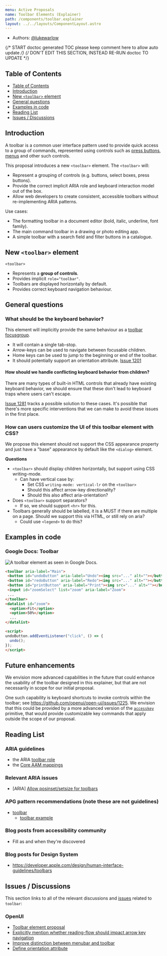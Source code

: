 ```yaml
---
menu: Active Proposals
name: Toolbar Elements (Explainer)
path: /components/toolbar.explainer
layout: ../../layouts/ComponentLayout.astro
---
```


- Authors: [@lukewarlow](https://github.com/lukewarlow)

{/* START doctoc generated TOC please keep comment here to allow auto update */}
{/* DON'T EDIT THIS SECTION, INSTEAD RE-RUN doctoc TO UPDATE */}

## Table of Contents

- [Table of Contents](#table-of-contents)
- [Introduction](#introduction)
- [New `<toolbar>` element](#new-toolbar-element)
- [General questions](#general-questions)
- [Examples in code](#examples-in-code)
- [Reading List](#reading-list)
- [Issues / Discussions](#issues--discussions)

## Introduction

A toolbar is a common user interface pattern used to provide quick access to a group of commands, represented using controls such as [press buttons](/components/press-button.explainer), [menus](/components/menu.explainer) and other such controls.

This proposal introduces a new `<toolbar>` element. The `<toolbar>` will:
- Represent a grouping of controls (e.g. buttons, select boxes, press buttons).
- Provide the correct implicit ARIA role and keyboard interaction model out of the box.
- Allow web developers to create consistent, accessible toolbars without re-implementing ARIA patterns.

Use cases:
- The formatting toolbar in a document editor (bold, italic, underline, font family).
- The main command toolbar in a drawing or photo editing app.
- A simple toolbar with a search field and filter buttons in a catalogue.

## New `<toolbar>` element

`<toolbar>`

- Represents a **group of controls**.
- Provides implicit `role="toolbar"`.
- Toolbars are displayed horizontally by default.
- Provides correct keyboard navigation behaviour.

## General questions

### What should be the keyboard behavior?

This element will implicitly provide the same behaviour as a [toolbar focusgroup](/components/scoped-focusgroup.explainer#supported-behaviors).

- It will contain a single tab-stop.
- Arrow-keys can be used to navigate between focusable children.
- Home keys can be used to jump to the beginning or end of the toolbar.
- It should potentially support an orientation attribute. [Issue 1201](https://github.com/openui/open-ui/issues/1201)

#### How should we handle conflicting keyboard behavior from children?

There are many types of built-in HTML controls that already have existing keyboard behavior,
we should ensure that these don't lead to keyboard traps where users can't escape.

[Issue 1281](https://github.com/openui/open-ui/issues/1281) tracks a possible solution to these cases. It's possible
that there's more specific interventions that we can make to avoid these issues in the first place.

### How can users customize the UI of this toolbar element with CSS?

We propose this element should not support the CSS appearance property and just have a "base" appearance by default like the `<dialog>` element.

**Questions**

* `<toolbar>` should display children horizontally, but support using CSS writing-mode.
    * Can have vertical case by:
        * Set CSS `writing-mode: vertical-lr` on the `<toolbar>`
        * Should this affect arrow-key directionality?
        * Should this also affect aria-orientation?
* Does `<toolbar>` support separators?
    * If so, we should support `<hr>` for this.
* Toolbars generally should be labelled, it is a MUST if there are multiple on a page. Should we support this via HTML,
  or still rely on aria?
    * Could use `<legend>` to do this?

## Examples in code


### Google Docs: Toolbar


<img src="/images/toolbar-google-docs.png" alt="A toolbar element as seen in Google Docs." />

```html
<toolbar aria-label="Main">
 <button id="undoButton" aria-label="Undo"><img src="..." alt=""></button>
 <button id="redoButton" aria-label="Redo"><img src="..." alt=""></button>
 <button id="printButton" aria-label="Print"><img src="..." alt=""></button>
 <input id="zoomSelect" list="zoom" aria-label="Zoom">
 ...
</toolbar>
<datalist id="zoom">
  <option>Fit</option>
  <option>50%</option>
  ...
</datalist>

<script>
undoButton.addEventListener("click", () => {
  undo();
});
</script>
```

## Future enhancements

We envision more advanced capabilities in the future that could enhance the usability of the toolbar
designed in this explainer, but that are not necessarily in scope for our initial
proposal.

One such capability is keyboard shortcuts to invoke controls within the toolbar; see
https://github.com/openui/open-ui/issues/1225. We envision that this could be provided by a more
advanced version of the
[`accesskey`](https://developer.mozilla.org/en-US/docs/Web/HTML/Reference/Global_attributes/accesskey)
primitive, that would provide customizable key commands that apply outside the scope of our
proposal.

## Reading List

### ARIA guidelines
- the ARIA [toolbar role](https://w3c.github.io/aria/#toolbar)
- the [Core AAM mappings](https://www.w3.org/TR/core-aam-1.2/#role-map-toolbar)

### Relevant ARIA issues
- [ARIA] [Allow posinset/setsize for toolbars](https://github.com/w3c/aria/issues/2158)

### APG pattern recommendations (note these are not guidelines)
- [toolbar](https://www.w3.org/WAI/ARIA/apg/patterns/toolbar/)
  - [toolbar example](https://www.w3.org/WAI/ARIA/apg/patterns/toolbar/examples/toolbar/)

### Blog posts from accessibility community
- Fill as and when they're discovered

### Blog posts for Design System
- https://developer.apple.com/design/human-interface-guidelines/toolbars

## Issues / Discussions

This section links to all of the relevant discussions and [issues](https://github.com/openui/open-ui/issues?q=is%3Aissue%20state%3Aopen%20label%3Atoolbar) related to `toolbar`:

### OpenUI
- [Toolbar element proposal](https://github.com/openui/open-ui/issues/1283)
- [Explicitly mention whether reading-flow should impact arrow key navigation](https://github.com/openui/open-ui/issues/1187)
- [Improve distinction between menubar and toolbar](https://github.com/openui/open-ui/issues/1188)
- [Define orientation attribute](https://github.com/openui/open-ui/issues/1201)

